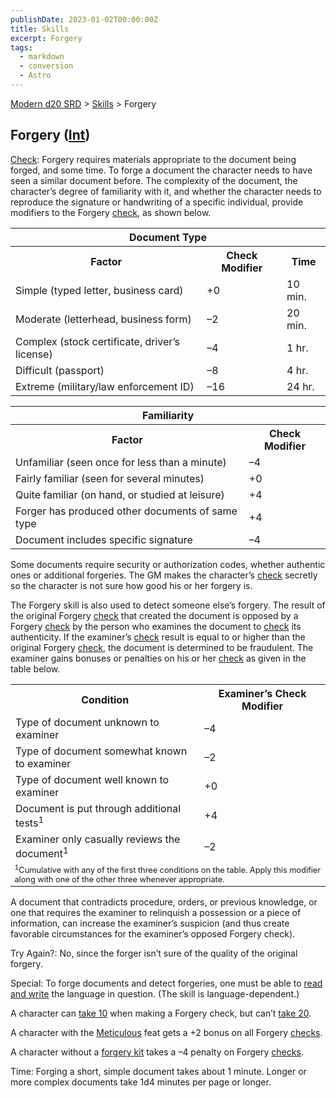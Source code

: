 ```yaml
---
publishDate: 2023-01-02T00:00:00Z
title: Skills
excerpt: Forgery
tags:
  - markdown
  - conversion
  - Astro
---
```


[Modern d20 SRD](/#modernD20) > [Skills](modern-d20-srd-skills-index) > Forgery

## Forgery ([Int](modern-d20-srd-basics-ability-scores))

[Check](modern-d20-srd-skills-skill-basics-php#skill-check-index): Forgery
requires materials appropriate to the document being forged, and some time. To
forge a document the character needs to have seen a similar document before.
The complexity of the document, the character’s degree of familiarity with it,
and whether the character needs to reproduce the signature or handwriting of a
specific individual, provide modifiers to the Forgery [check](modern-d20-srd-skills-skill-basics-php#skill-check-index), as shown below.


<table> <tr><th colspan="3"> Document Type</th></tr> <tr> <th>Factor</th> <th>Check Modifier</th> <th>Time</th> </tr> <tr><td> Simple (typed letter, business card)</td><td> +0</td><td> 10 min. </td></tr> <tr class="shaded"><td> Moderate (letterhead, business form)</td><td> –2</td><td> 20 min. </td></tr> <tr><td> Complex (stock certificate, driver’s license)</td><td> –4</td><td> 1 hr. </td></tr> <tr class="shaded"><td> Difficult (passport)</td><td> –8</td><td> 4 hr. </td></tr> <tr><td> Extreme (military/law enforcement ID)</td><td> –16</td><td> 24 hr. </td></tr></table>

 
<table> <tr><th colspan="2"> Familiarity</th></tr> <tr> <th>Factor</th> <th>Check Modifier</th> </tr> <tr><td> Unfamiliar (seen once for less than a minute)</td><td> –4 </td></tr> <tr class="shaded"><td> Fairly familiar (seen for several minutes)</td><td> +0 </td></tr> <tr><td> Quite familiar (on hand, or studied at leisure)</td><td> +4 </td></tr> <tr class="shaded"><td> Forger has produced other documents of same type</td><td> +4 </td></tr> <tr><td> Document includes specific signature</td><td> –4 </td></tr> </table>



Some documents require security or authorization codes, whether authentic ones
or additional forgeries. The GM makes the character’s [check](modern-d20-srd-skills-skill-basics-php#skill-check-index) secretly so the character is not
sure how good his or her forgery is.

The Forgery skill is also used to detect someone else’s forgery. The result of
the original Forgery [check](modern-d20-srd-skills-skill-basics-php#skill-check-index) that created the document is opposed by a Forgery
[check](modern-d20-srd-skills-skill-basics-php#skill-check-index) by the
person who examines the document to [check](modern-d20-srd-skills-skill-basics-php#skill-check-index) its authenticity. If the examiner’s
[check](modern-d20-srd-skills-skill-basics-php#skill-check-index) result is
equal to or higher than the original Forgery [check](modern-d20-srd-skills-skill-basics-php#skill-check-index), the document is determined to be
fraudulent. The examiner gains bonuses or penalties on his or her
[check](modern-d20-srd-skills-skill-basics-php#skill-check-index) as given in
the table below.


<table> <tr><th> Condition</th><th> Examiner’s Check Modifier</th></tr> <tr><td> Type of document unknown to examiner</td><td> –4 </td></tr> <tr class="shaded"><td> Type of document somewhat known to examiner</td><td> –2 </td></tr> <tr><td> Type of document well known to examiner</td><td> +0 </td></tr> <tr class="shaded"><td> Document is put through additional tests<sup>1</sup></td><td> +4 </td></tr> <tr><td> Examiner only casually reviews the document<sup>1</sup></td><td> –2 </td></tr> <tr><td colspan="2" style="text-align: left; font-size: .8em;"> <sup>1</sup>Cumulative with any of the first three conditions on the table. Apply this modifier along with one of the other three whenever appropriate. </td></tr></table>



A document that contradicts procedure, orders, or previous knowledge, or one
that requires the examiner to relinquish a possession or a piece of
information, can increase the examiner’s suspicion (and thus create favorable
circumstances for the examiner’s opposed Forgery check).

Try Again?: No, since the forger isn’t sure of the quality of the original
forgery.

Special: To forge documents and detect forgeries, one must be able to [read and write](modern-d20-srd-skills-read-write-language) the language in
question. (The skill is language-dependent.)

A character can [take 10](modern-d20-srd-skills-skill-basics-php#take10-index)
when making a Forgery check, but can’t [take 20](modern-d20-srd-skills-skill-basics-php#take20-index).

A character with the [Meticulous](modern-d20-srd-feats-meticulous) feat gets a
+2 bonus on all Forgery [checks](modern-d20-srd-skills-skill-basics-php#skill-check-index).

A character without a [forgery kit](modern-d20-srd-equipment-professional-equipment) takes a –4 penalty on Forgery [checks](modern-d20-srd-skills-skill-basics-php#skill-check-index).

Time: Forging a short, simple document takes about 1 minute. Longer or more
complex documents take 1d4 minutes per page or longer.

